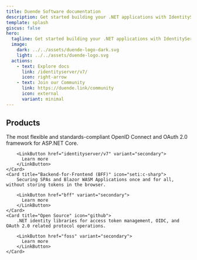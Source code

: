 ```yaml
---
title: Duende Software documentation
description: Get started building your .NET applications with IdentityServer, Backend-for-Frontend (BFF) and our open-source tools.
template: splash
giscus: false
hero:
  tagline: Get started building your .NET applications with IdentityServer, Backend-for-Frontend (BFF) and our open-source tools.
  image:
    dark: ../../assets/duende-logo-dark.svg
    light: ../../assets/duende-logo.svg
  actions:
    - text: Explore docs
      link: /identityserver/v7/
      icon: right-arrow
    - text: Join our Community
      link: https://duende.link/community
      icon: external
      variant: minimal
---
```



## Products

<CardGrid>
	<Card title="IdentityServer" icon="open-book">
		The most flexible and standards-compliant OpenID Connect and OAuth 2.0 framework for ASP.NET Core.

        <LinkButton href="identityserver/v7" variant="secondary">
          Learn more
        </LinkButton>
	</Card>
	<Card title="Backend-for-Frontend (BFF)" icon="seti:c-sharp">
		Securing SPAs and Blazor WASM Applications once and for all, without storing tokens in the browser.

        <LinkButton href="bff" variant="secondary">
          Learn more
        </LinkButton>
	</Card>
	<Card title="Open Source" icon="github">
		.NET identity libraries for access token management, OIDC, and OAuth 2.0 related protocol operations.

        <LinkButton href="foss" variant="secondary">
          Learn more
        </LinkButton>
	</Card>
</CardGrid>
